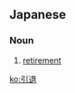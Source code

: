 ==Japanese==
{{ja-kanjitab|引|退}}
{{ja-see-also|引退する}}

===Noun===
{{ja-noun|k|hira=いんたい|rom=intai}}

# [[retirement]]

[[ko:引退]]